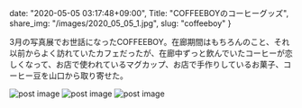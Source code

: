 date: "2020-05-05 03:17:48+09:00",
Title: "COFFEEBOYのコーヒーグッズ",
share_img: "/images/2020_05_05_1.jpg",
slug: "coffeeboy"
}

3月の写真展でお世話になったCOFFEEBOY。在廊期間はもちろんのこと、それ以前からよく訪れていたカフェだったが、在廊中ずっと飲んでいたコーヒーが恋しくなって、お店で使われているマグカップ、お店で手作りしているお菓子、コーヒー豆を山口から取り寄せた。

<img src="/images/2020_05_05_1.jpg" alt="post image" />
<img src="/images/2020_05_05_2.jpg" alt="post image" />
<img src="/images/2020_05_05_3.jpg" alt="post image" />